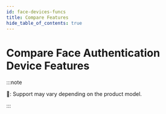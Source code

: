 ```yaml
---
id: face-devices-funcs
title: Compare Features
hide_table_of_contents: true
---
```


# Compare Face Authentication Device Features


:::note

🔶: Support may vary depending on the product model.

:::

<RenderTableFuncs data={fData} />